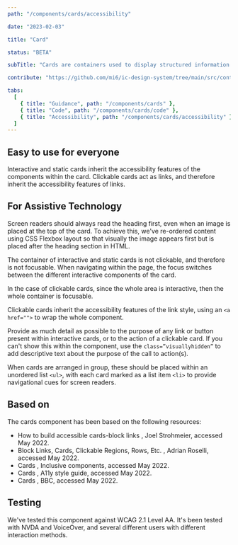 ```yaml
---
path: "/components/cards/accessibility"

date: "2023-02-03"

title: "Card"

status: "BETA"

subTitle: "Cards are containers used to display structured information or interactive content."

contribute: "https://github.com/mi6/ic-design-system/tree/main/src/content/structured/components/cards"

tabs:
  [
    { title: "Guidance", path: "/components/cards" },
    { title: "Code", path: "/components/cards/code" },
    { title: "Accessibility", path: "/components/cards/accessibility" },
  ]
---
```


## Easy to use for everyone

Interactive and static cards inherit the accessibility features of the components within the card. Clickable cards act as links, and therefore inherit the accessibility features of links.

## For Assistive Technology

Screen readers should always read the heading first, even when an image is placed at the top of the card. To achieve this, we've re-ordered content using CSS Flexbox layout so that visually the image appears first but is placed after the heading section in HTML.

The container of interactive and static cards is not clickable, and therefore is not focusable. When navigating within the page, the focus switches between the different interactive components of the card.

In the case of clickable cards, since the whole area is interactive, then the whole container is focusable.

Clickable cards inherit the accessibility features of the link style, using an `<a href="">` to wrap the whole component.

Provide as much detail as possible to the purpose of any link or button present within interactive cards, or to the action of a clickable card. If you can't show this within the component, use the `class=”visuallyhidden”` to add descriptive text about the purpose of the call to action(s).

When cards are arranged in group, these should be placed within an unordered list `<ul>`, with each card marked as a list item `<li>` to provide navigational cues for screen readers.

## Based on

The cards component has been based on the following resources:

<ul>
  <li>
    <ic-link
      target="_blank"
      href="https://www.nomensa.com/blog/how-build-accessible-cards-block-links"
      rel="noreferer noopener nofollow"
    >
      How to build accessible cards-block links
    </ic-link>
    , Joel Strohmeier, accessed May 2022.
  </li>
  <li>
    <ic-link
      target="_blank"
      href="https://adrianroselli.com/2020/02/block-links-cards-clickable-regions-etc.html"
      rel="noreferer noopener nofollow"
    >
      Block Links, Cards, Clickable Regions, Rows, Etc.
    </ic-link>
    , Adrian Roselli, accessed May 2022.
  </li>
  <li>
    <ic-link
      target="_blank"
      href="https://inclusive-components.design/cards"
      rel="noreferer noopener nofollow"
    >
      Cards
    </ic-link>
    , Inclusive components, accessed May 2022.
  </li>
  <li>
    <ic-link
      target="_blank"
      href="https://a11y-style-guide.com/style-guide/section-cards.html"
      rel="noreferer noopener nofollow"
    >
      Cards
    </ic-link>
    , A11y style guide, accessed May 2022.
  </li>
  <li>
    <ic-link
      target="_blank"
      href="https://bbc.github.io/gel/components/cards/"
      rel="noreferer noopener nofollow"
    >
      Cards
    </ic-link>
    , BBC, accessed May 2022.
  </li>
</ul>

## Testing

We've tested this component against WCAG 2.1 Level AA. It's been tested with NVDA and VoiceOver, and several different users with different interaction methods.
